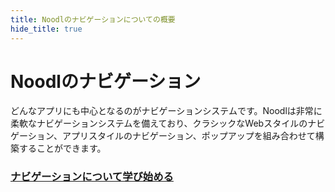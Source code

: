 ```yaml
---
title: Noodlのナビゲーションについての概要
hide_title: true
---
```


# Noodlのナビゲーション

どんなアプリにも中心となるのがナビゲーションシステムです。Noodlは非常に柔軟なナビゲーションシステムを備えており、クラシックなWebスタイルのナビゲーション、アプリスタイルのナビゲーション、ポップアップを組み合わせて構築することができます。

<ReactPlayer playing autoplay muted loop url='overview/signup.mp4' />


### [ナビゲーションについて学び始める](/docs/guides/navigation/basic-navigation)